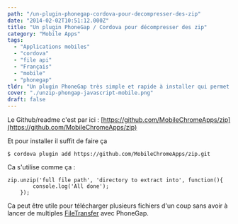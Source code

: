 ```yaml
---
path: "/un-plugin-phonegap-cordova-pour-decompresser-des-zip"
date: "2014-02-02T10:51:12.000Z"
title: "Un plugin PhoneGap / Cordova pour décompresser des zip"
category: "Mobile Apps"
tags: 
  - "Applications mobiles"
  - "cordova"
  - "file api"
  - "Français"
  - "mobile"
  - "phonegap"
tldr: "Un plugin PhoneGap très simple et rapide à installer qui permet de dézipper les fichiers zip."
cover: "./unzip-phongap-javascript-mobile.png"
draft: false
---
```


Le Github/readme c'est par ici : [https://github.com/MobileChromeApps/zip](https://github.com/MobileChromeApps/zip)

Et pour installer il suffit de faire ça

```
$ cordova plugin add https://github.com/MobileChromeApps/zip.git
```

Ca s'utilise comme ça :

```
zip.unzip('full file path', 'directory to extract into', function(){
        console.log('All done');
    });
```
Ca peut être utile pour télécharger plusieurs fichiers d'un coup sans avoir à lancer de multiples [FileTransfer](http://docs.phonegap.com/en/1.0.0/phonegap_file_file.md.html#FileTransfer) avec PhoneGap.
